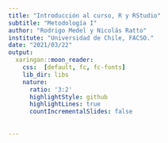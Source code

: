 ```yaml
---
title: "Introducción al curso, R y RStudio"
subtitle: "Metodología I"
author: "Rodrigo Medel y Nicolás Ratto"
institute: "Universidad de Chile, FACSO."
date: "2021/03/22"
output:
  xaringan::moon_reader:
    css:  [default, fc, fc-fonts]
    lib_dir: libs
    nature:
      ratio: '3:2'
      highlightStyle: github
      highlightLines: true
      countIncrementalSlides: false
      
      
---
```




<style type="text/css">
.remark-slide-content {
    font-size: 25px;
    padding: 1em 4em 1em 4em;
    text-align: justify
}

<style>



---
# Introducción


```r
library(pagedown)
pagedown::chrome_print("clase1.html")

```


El objetivo del curso es entregar una comprensión general del proceso de investigación social cuantitativa y entregar herramientas que permitan elaborar y ejecutar diseños de investigación utilizando el lenguaje R.

--

Curso de múltiples dimensiones: epistemológica; metodológica; de revisión de investigaciones específicas; y "técnica" (uso de *softwares* y de técnicas de análisis de datos). 

--

[Programa](https://metodologia1uch.netlify.app/programa/) se divide en cuatro puntos: 

+ Epistemología y Diseños de investigación

+ Interpretación y visualización de estadística descriptiva

+ Interpretación y visualización de estadística inferencial

+ Medición y análisis unidimensional


---

# Introducción

El proceso de investigación cuantitativa según Schmitter (2013).

```r
knitr::include_graphics("imagenes/schmitter.JPG")
```


---

# Presentación del programa - web

Se esperan los siguientes resultados de aprendizaje con el curso:

--

+ Comprender el contexto epistemológico en que se desarrolla la investigación social

--

+ Formular diseños de investigación social cuantitativa.

--

+ Conocer el panorama de instrumentos de medición y tipos de estudios cuantitativos.

--

+ Interpretar y analizar los elementos centrales de una base de datos con información social.

--

+ Aplicar las técnicas más pertinentes de estadística descriptiva.

--

+ Presentar de manera visual y efectiva los datos cuantitativos.

--

+ Comprender y elaborar indicadores, índices, escalas y tipologías.


---

# Principales inspiraciones del curso

### La sociología debe aspirar a ser una ciencia (social)

--

+ Sistemática, reproducible, perfectible y explicativa (desmitificadora) de la realidad. 

+ La sociología debiese aportar a la resolución de problemas sociales. Juicio "práctico" de calidad.

--

### La sociología necesita de la ciencia abierta para ser confiable y útil

--

+ Transparentar y registrar cómo y porqué hacemos lo que hacemos; abrir a la comunidad científica y política los productos de las investigaciones; interacciones en base a argumentos y evidencia... 

---

# Principales inspiraciones del curso 

### En sociología conviven y deben convivir diferentes enfoques. 

--

+ El enfoque cuantitativo es solo una opción. Es necesario reconocer su potencial y sus limitaciones.

--

### Relación de confianza e igualdad de trato con las y los estudiantes

--

+ Con trabajo y motivación se puede llegar a elaborar productos de alta calidad; evitar controles de lectura; opinión en clase es siempre válida y provechosa. 

---

# Principales inspiraciones del curso

### Reconocimiento y respeto por el trabajo e ideas de otros/as

--

+ El plagio debe evitarse a toda costa.

--

### Apoyo constante en el aprendizaje y compañerismo

--

+ R puede ser muy difícil sí es su primera aproximación. Paciencia y apoyo desde los/as más avanzados. 

---

# Presentación del programa - web

Todo el material necesario para el desarrollo del curso se encontrará en la página web del curso (https://metodologia1uch.netlify.app/). Este se subirá progresivamente. 

Acá, podrán encontrar el calendario, la bibliografía para descargar, las presentaciones de las clases y las pautas de las tareas y trabajos. 

--

A la web no se subirá ninguna información relativa a los y las estudiantes del curso. Notas y revisiones serán subidas a u-cursos, manteniéndose el anonimato. 

--

El canal "oficial" de comunicación son los correos: <rodrigo.medel.sierralta@gmail.com> y <nicolasrattor@gmail.com>. Escribir con copia a ambos. 

---

# Presentación del programa - web

El curso se realizará por medio de la plataforma zoom, donde la metodología será una combinación de clases expositivas y de ejercicios prácticos.

--

La evaluación final del estudiante consistirá en la realización de un mini proyecto de investigación cuantitativo (60%) y la presentación de 4 tareas prácticas (40%). 

--

En otras palabras: no hay pruebas, solo examen final en caso de tener nota inferior a 4,0. 

--

La lectura de la bibliografía no se evalúa, pero es altamente recomendable leerla, en tanto se evalúa "indirectamente" en la calidad de sus entregas parciales. 

---

# Proyecto inv. cuantitativo (60%)

Consiste en plantear problema, objetivos, antecedentes, discusión teórica, análisis descriptivo de bases de datos cuantitativos (resultados) y conclusiones. 

+ Entrega 1 (15%) - 29 de abril hasta las 23:59 hrs.

+ Entrega 2 (15%) - 03 de junio hasta las 23:59 hrs.

+ Presentación final y entrega final (30%) – 12 de julio en horario de clases.

---

# Tareas prácticas (40%). 

Si entrega más de 4 se considerarán las 4 mejores. 

+ Entrega 28 de marzo hasta las 23:59 hrs.

+ Entrega 29 de abril hasta las 23:59 hrs.

+ Entrega 13 de mayo hasta las 23:59 hrs.

+ Entrega 20 de mayo hasta las 23:59 hrs.

+ Entrega 27 de mayo hasta las 23:59 hrs.

+ Entrega 3 de junio hasta las 23:59 hrs.

+ Entrega 17 de junio hasta las 23:59 hrs.

+ Entrega 24 de junio hasta las 23:59 hrs.



---

# Herramientas del curso

+ Página web <https://metodologia1uch.netlify.app/>

--

+ [RStudio](https://metodologia1uch.netlify.app/clases/clasecero/) para datos y escritura.

--

+ Buscador de bibliografía: [Google Scholar](https://scholar.google.com/). Otros buscadores más refinadas. 

--

+ Gestor bibliográfico como Zotero o Mendeley.

--

+ [Sci-hub](https://sci-hub.se/) y [libgen](http://libgen.rs/)

--

+ La idea es **no** utilizar Word ni para la gestión bibliográfica ni para la escritura de textos. Así mismo, tampoco usar excel para el procesamiento y análisis de datos.  


---


# Introducción a R

R es un lenguaje de programación (1993), creado principalmente para el análisis de datos. Al principio cuesta comprenderlo, pero con tiempo y dedicación se pueden hacer grandes cosas. Por ejemplo, con lenguaje R y un poco de otras ayudas se hacen las presentaciones de este curso o incluso la [página web](https://metodologia1uch.netlify.app/) del mismo.

--

Gracias a la Entorno de Desarrollo Integrado (IDE) **RStudio** tenemos un software "amigable" que soporta el lenguaje R y nos permite trabajar con éste.

--

R Funciona con un paquete base al que se le pueden ir agregando más funciones al instalar otros paquetes. Con esto se pueden hacer gráficos elegantes (Ggplot2), elaboración de documentos html, pdf o word (rmarkdown) o análisis estadísticos complejos como modelos factoriales (lavaan).

---

# Introducción a R

Pero si solo quiero hacer análisis descriptivos de datos, ¿por qué utilizar R y no continuar con Excel, SPSS u otros softwares que ya sabemos ocupar?

--

+ R es gratis, su código es abierto y se encuentra disponible en la mayoría de las plataformas (Windows, Mac OS, Linux).


--

+ Actualmente son bien valorados los profesioanles de las ciencias sociales que utilizan este lenguaje.

--

+ Permite registrar procesamientos y analisis estadísticos, posibilitando que nuestra investigación sea "reproducible". Mi yo del futuro, un supervisor o un colega puede leer nuestro código y volver a correrlo si le facilitamos los insumos.

--

+ Por lo anterior, facilita el trabajo colaborativo (sobre todo al agregar otros *software* como Github).




---

# Introducción a R

Ventajas de R (continuación)

+ Tiene una comunidad de usuarios activa, muy dispuesta a ayudar. Por lo general, todas nuestras "panas" ya fueron preguntadas y respondidas en foros-comunidades como [stackoverflow](https://stackoverflow.com/questions/tagged/r).

--


+ Consume pocos recursos informáticos  (no te "pega" el computador como otros programas de análisis estadístico).

--


+ Interactúa con otros lenguajes. Se pueden leer bases en spss, sas, stata o excel (hasta se pueden leer pdfs). También se puede exportar bases de datos a esos lenguajes. 

--

+ Esto facilita el trabajo colaborativo incluso con quienes no usan R.



---

# Introducción a R

Debilidades del lenguaje (todas superables):

--

+ Curva de aprendizaje "empinada" al inicio.

--

+ La mayoría de consultas, respuestas, manuales, registros, etc. están en inglés.

--

+ Un problema puede ser resuelto de muchas formas. A veces, sobre todo al inicio, se seleccionan caminos deficientes que terminan siendo incongruentes con otros procesos. 

--

+ La comunidad está más centrada en resolver problemas que en el proceso que permite su solución. A veces las soluciones no son las más elegantes y concisas. 


---

# Introducción a R

### Ahora abramos RStudio.

--

![](imagenes/interfaz_rstudio.png)


---

# Interactuando con R (dos formas)


--

## 1) A través de la consola.

El símbolo `>` significa que R está listo para que le entreguemos una instrucción a ejecutar.

Los comandos que se escriban aquí **no** serán grabados para un nuevo inicio de sesión.

El código escrito en consola se ejecuta con la tecla Enter.

---

# Interactuando con R (dos formas)

## 2) Usando archivos *script*

Una práctica habitual y recomendada es guardar rutinas completas en archivos script. Con esto guardamos el código.

--

Texto plano que contiene nuestro código, siendo los archivos `.R` los más comunes.

--

Piensen estos archivos como un "bloc de notas". 

--

Para ejecutar el código en script puedes utilizar el *shortcut* **Ctrl + Enter**.

--

El signo gato (**#**) sirve para "silenciar" códigos o comentar. 


---

# Primeras operaciones con R

R puede ser una calculadora

--

```r
## ¿Cuánto es 5 + 5?
5 + 5   #<<
```

--

```r
5 * 5 #<<
```

--

```r
(400+6783) * 2.7 #<<
```

---

# Primeras operaciones con R

Podemos crear objetos y asignarles valores

```r
a <- 7 #<<
b <- 3 #<<
a + b #<<
```
--

incluso el resultado lo podemos asignar a un objeto

```r
c <- a+b #<<
c #<<
```
--

Si observamos en nuestro "ambiente", vemos que ahora hay 3 nuevos objetos. 

---

# Primeras operaciones con R

La mayor parte del tiempo usaremos funciones integradas.

Pueden ser entendidas como scripts que funcionan "tras bambalinas".

--

```r
sum(5,10) #<<
```

--

```r
# aproximar
round(9.556789) #<<
```

--

Gran parte de las funciones que utilizamos en R vienen contenidas en paquetes (packages).

--

Las funciones que acabamos de conocer pertenecen al paquete base, que viene con el software R.

--

Existen más de 10.000 paquetes en R -> funciones y datos.

---

# Bases de datos en R

Existen varios tipos de objetos en R. 

--

Por temas de tiempo recomendamos que revisen sobre [vectores](https://bookdown.org/gboccardo/manual-ED-UCH/uso-basico-de-rstudio.html#tipos-de-objetos-en-r-vectores), [matrices](https://bookdown.org/jboscomendoza/r-principiantes4/matrices-y-arrays.html) y [listas](https://bookdown.org/jboscomendoza/r-principiantes4/listas.html) en otros lugares, después de la clase. 

--

Comenzaremos viendo una estructura relativamente compleja, las *data frame* o bases de datos. 

--

Es el formato más común al que nos enfrentamos diariamente en hojas de cálculo, o programas como SPSS, Stata, etc.

--

Cuando cargamos una base de datos, nuestro objeto `a` ya no será un simple número, como 7. 

--

Al objeto `a` ahora le podemos asignar una base de datos.

---

# Bases de datos en R

Para empezar, y con el objeto que sea sencillo, cargaremos una base desde un "paquete".

--

![](imagenes/guaguas.PNG)

--

```r
#install.packages(guaguas)
library(guaguas)  #<<
```

--

```r
a<-guaguas  #<<
```


---

# Bases de datos en R

En el ambiente podemos ver que tenemos un objeto `a` con `r nrow(a)` filas y `r ncol(a)` columnas.

--

Si le damos "click" al objeto `a` que hemos creado, veremos la base de datos guagua en una ventana emergente. 

--

Esta es la forma "fea" de observar nuestra base de datos. Cuando la base es muy grande nos traerá problemas.

--

```r
 ## Forma para ver la "cabeza" de la base de datos.
head(a)   #<<
```


---

# Bases de datos guaguas en R

La base indica para cada año, desde 1920 hasta 2019, el número de veces que fue inscrito cada nombre en el registro civil. 

--

Podemos ver cuantos nombres de mujeres y hombres hay en total. Al poner nombres de mujeres hay más imaginación:


```r
table(a$sexo) #<<
```

--


 

```r
## Pueden poner sus nombres y probar.
b<-a[a$nombre=="Jimmy",] #<<  
nrow(b) #<<
sum(b$n) #<<


```

---


# Actividad práctica


Prueben hacer algunas cosas ustedes, 

--

+ Saquen una tabla para año
+ Saquen información para María
+ Hagan una tabla cruzada entre año y sexo (los códigos se separan por una coma ,)

--

tienen 3 minutos. 



```r
#devtools::install_github("gadenbuie/countdown")
library(countdown) 
countdown(minutes=3, seconds=0)
```

--

Se pueden hacer muchas cosas más. Esto es solo una pincelada para lo que viene...



---

# Introducción a RMarkdown

R Markdown provee de un marco para generar **documentos** en el contexto del análisis de datos. Estos documentos pueden estar básicamente en formato `pdf`, `html` o `word`. 

--

La idea es "integrar" código de análisis de datos con texto plano (R + Markdown).

En un único documento de RMarkdown podemos:

+ Guardar y ejecutar código.

+ Generar reportes de alta calidad que pueden ser compartidos fácilmente.

+ Los documentos creados con R Markdown son completamente reproducibles.

---

# Introducción a RMarkdown

La lógica de los archivos `.rmd` es cercana a un bloc de notas, con la excepción de un "encabezado" (*yaml*). Todo su contenido es texto plano, pudiendose agregar "bloques" (*chunks*) de código `.R` 

--

File -> New File -> RMarkdown -> OK -> knit

--

```r
knitr::include_graphics("imagenes/knit-logo.png")
```


---

# RMarkdown

Para ser esquemáticos: los archivos de `R Markdown` en general tienen 3 partes:

(1). Un encabezado que permite configurar inicialmente el documento que vamos a escribir (**yaml**)

--

![](https://smac-group.github.io/ds/images/rmd_yaml.png)

---


# R Markdown


(2). "Pedazos de código" (o en inglés, ***chunk codes***).

--

![](https://smac-group.github.io/ds/images/rmd_code_chunk.png)


---

# R Markdown

(3). Los **cuerpos de texto** donde podemos hacer comentarios sin necesidad de usar "#"

--

![](imagenes/rmd_text.PNG)

---

# R Markdown

En los cuerpos de texto se pueden agregar de forma simple y rápida propiedades y elementos. Siendo los principales:

(4). **Énfasis**

```
 *cursiva*   **negrita**
```

--

(5). **Encabezados**

```
# Capítulo

## Subcapítulo

```

--

(6). **Imagenes**

Imágenes en la web o archivos locales en el mismo directorio:

```
![](http://ejemplo.com/logo.png)

```


---

# R Markdown

Para generar el documento se puede utilizar el comando render o bien utilizar el botón Knit (Tejer).

¿Como funciona? 

.middle[
![](imagenes/plain-person-text.PNG)
]



---

# Tarea práctica N°1

Generar en RMarkdown un reporte simple, en formato html o pdf, que contenga los siguientes elementos:

--

+ Nombre del estudiante

--

+ No más de cuatro párrafos que contengan una presentación académica-profesional del estudiante (que estudió y por qué; en que ha trabajado; que cosas que ha investigado; a futuro, en que se ve trabajando o ejerciendo)

--

+ Párrafo en donde se comente brevemente que temática de investigación y, de que forma, le gustaría desarrollar a lo largo del curso.

--

+ Agrega una foto de tu pokemón favorito. Encuentra la lista y fotos para descargar [acá](https://pokemon.fandom.com/es/wiki/Lista_de_Pok%C3%A9mon) (charmander y pikachu están reservados). Sí prefieres algo más serio puede ser una foto de tu científico/a social favorito

---

# Tarea práctica N°1

Entrega a más tardar el 01 de abril hasta las 23:59 hrs. 

Envíos y consultas a mails de profesores. 

Adjuntar comprimido con código en `.rmd`, archivos `html` o `pdf`, y la foto utilizada.

La pauta con las especificaciones se puede [descargar acá](../tarea1/tarea1.pdf)



---

# Recursos consultados y utilizados

+ [Breznau, N. (2021)](https://www.mdpi.com/2075-4698/11/1/9). Does Sociology Need Open Science? Societies, 11(1), 9.

+ [Capacitaciones en R del INE](https://capacitacionesdet.github.io/).

+ Curso ["Ciencia Social Abierta"](https://cienciasocialabierta.netlify.app/) de Juan Carlos Castillo. 

+ [R Markdown. Hoja de referencia](https://rstudio.com/wp-content/uploads/2015/03/rmarkdown-spanish.pdf). 

+ Schmitter, P. 2013. *“El Diseño de La Investigación Social Y Política.”* En Enfoques Y Metodologías de Las Ciencias Sociales: Una Perspectiva Pluralista, 281–312. Akal.

+ [Wickham, H. y Grolemund, G. (2020)](https://es.r4ds.hadley.nz/). R para Ciencia de Datos.

+ [Xaringan: Presentation Ninja, de Yihui Xie](https://github.com/yihui/xaringan). Para generar esta presentación.






